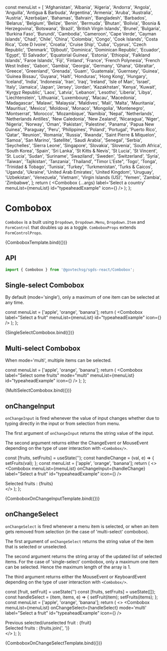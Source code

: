 
<Meta title="Components/Combobox" component={Combobox} />

  const menuList = [
    'Afghanistan',
    'Albania',
    'Algeria',
    'Andorra',
    'Angola',
    'Anguilla',
    'Antigua &amp; Barbuda',
    'Argentina',
    'Armenia',
    'Aruba',
    'Australia',
    'Austria',
    'Azerbaijan',
    'Bahamas',
    'Bahrain',
    'Bangladesh',
    'Barbados',
    'Belarus',
    'Belgium',
    'Belize',
    'Benin',
    'Bermuda',
    'Bhutan',
    'Bolivia',
    'Bosnia &amp; Herzegovina',
    'Botswana',
    'Brazil',
    'British Virgin Islands',
    'Brunei',
    'Bulgaria',
    'Burkina Faso',
    'Burundi',
    'Cambodia',
    'Cameroon',
    'Cape Verde',
    'Cayman Islands',
    'Chad',
    'Chile',
    'China',
    'Colombia',
    'Congo',
    'Cook Islands',
    'Costa Rica',
    'Cote D Ivoire',
    'Croatia',
    'Cruise Ship',
    'Cuba',
    'Cyprus',
    'Czech Republic',
    'Denmark',
    'Djibouti',
    'Dominica',
    'Dominican Republic',
    'Ecuador',
    'Egypt',
    'El Salvador',
    'Equatorial Guinea',
    'Estonia',
    'Ethiopia',
    'Falkland Islands',
    'Faroe Islands',
    'Fiji',
    'Finland',
    'France',
    'French Polynesia',
    'French West Indies',
    'Gabon',
    'Gambia',
    'Georgia',
    'Germany',
    'Ghana',
    'Gibraltar',
    'Greece',
    'Greenland',
    'Grenada',
    'Guam',
    'Guatemala',
    'Guernsey',
    'Guinea',
    'Guinea Bissau',
    'Guyana',
    'Haiti',
    'Honduras',
    'Hong Kong',
    'Hungary',
    'Iceland',
    'India',
    'Indonesia',
    'Iran',
    'Iraq',
    'Ireland',
    'Isle of Man',
    'Israel',
    'Italy',
    'Jamaica',
    'Japan',
    'Jersey',
    'Jordan',
    'Kazakhstan',
    'Kenya',
    'Kuwait',
    'Kyrgyz Republic',
    'Laos',
    'Latvia',
    'Lebanon',
    'Lesotho',
    'Liberia',
    'Libya',
    'Liechtenstein',
    'Lithuania',
    'Luxembourg',
    'Macau',
    'Macedonia',
    'Madagascar',
    'Malawi',
    'Malaysia',
    'Maldives',
    'Mali',
    'Malta',
    'Mauritania',
    'Mauritius',
    'Mexico',
    'Moldova',
    'Monaco',
    'Mongolia',
    'Montenegro',
    'Montserrat',
    'Morocco',
    'Mozambique',
    'Namibia',
    'Nepal',
    'Netherlands',
    'Netherlands Antilles',
    'New Caledonia',
    'New Zealand',
    'Nicaragua',
    'Niger',
    'Nigeria',
    'Norway',
    'Oman',
    'Pakistan',
    'Palestine',
    'Panama',
    'Papua New Guinea',
    'Paraguay',
    'Peru',
    'Philippines',
    'Poland',
    'Portugal',
    'Puerto Rico',
    'Qatar',
    'Reunion',
    'Romania',
    'Russia',
    'Rwanda',
    'Saint Pierre &amp; Miquelon',
    'Samoa',
    'San Marino',
    'Satellite',
    'Saudi Arabia',
    'Senegal',
    'Serbia',
    'Seychelles',
    'Sierra Leone',
    'Singapore',
    'Slovakia',
    'Slovenia',
    'South Africa',
    'South Korea',
    'Spain',
    'Sri Lanka',
    'St Kitts &amp; Nevis',
    'St Lucia',
    'St Vincent',
    'St. Lucia',
    'Sudan',
    'Suriname',
    'Swaziland',
    'Sweden',
    'Switzerland',
    'Syria',
    'Taiwan',
    'Tajikistan',
    'Tanzania',
    'Thailand',
    "Timor L'Este",
    'Togo',
    'Tonga',
    'Trinidad &amp; Tobago',
    'Tunisia',
    'Turkey',
    'Turkmenistan',
    'Turks &amp; Caicos',
    'Uganda',
    'Ukraine',
    'United Arab Emirates',
    'United Kingdom',
    'Uruguay',
    'Uzbekistan',
    'Venezuela',
    'Vietnam',
    'Virgin Islands (US)',
    'Yemen',
    'Zambia',
    'Zimbabwe',
  ];
  return (
    <Combobox
      {...args}
      label='Select a country'
      menuList={menuList}
      id="typeaheadExample"
      icon={<i className="bi bi-search"></i>}
    />
  );
};

# Combobox

`Combobox` is a built using `Dropdown`, `Dropdown.Menu`, `Dropdown.Item` and `FormControl` that doubles up as a toggle.
`ComboboxProps` extends `FormControlProps`.

<Canvas>
  <Story name="Default">
    {ComboboxTemplate.bind({})}
  </Story>
</Canvas>

<br />

## API

```jsx
import { Combobox } from '@govtechsg/sgds-react/Combobox';
```

<ArgsTable story="Default" />


## Single-select Combobox
By default (mode='single'), only a maximum of one item can be selected at any time.

  const menuList = ['apple', 'orange', 'banana'];
  return (
    <Combobox
      label="Select a fruit"
      menuList={menuList}
      id="typeaheadExample"
      icon={<i className="bi bi-search"></i>}
    />
  );
};

<Canvas>
  <Story name="Single-select">
    {SingleSelectCombobox.bind({})}
  </Story>
</Canvas>


## Multi-select Combobox
When mode='multi', multiple items can be selected.

  const menuList = ['apple', 'orange', 'banana'];
  return (
    <Combobox
      label="Select some fruits"
      mode="multi"
      menuList={menuList}
      id="typeaheadExample"
      icon={<i className="bi bi-search"></i>}
    />
  );
};

<Canvas>
  <Story name="Multi-select">
    {MultiSelectCombobox.bind({})}
  </Story>
</Canvas>


## onChangeInput

`onChangeInput` is fired whenever the value of input changes whether due to typing directly in the input or from selection from menu.

The first argument of `onChangeInput` returns the string value of the input.

The second argument returns either the ChangeEvent or MouseEvent depending on the type of user interaction with `<Combobox/>`.

  const [fruits, setFruits] = useState('');
  const handleChange = (val, e) => {
    setFruits(val);
  };
  const menuList = ['apple', 'orange', 'banana'];
  return (
    <>
      <Combobox
        menuList={menuList}
        onChangeInput={handleChange}
        label="Select a fruit"
        id="typeaheadExample"
        icon={<i className="bi bi-search"></i>}
      />
      <div>Selected fruits : {fruits}</div>
    </>
  );
};

<Canvas>
  <Story name="onChangeInput">
    {ComboboxOnChangeInputTemplate.bind({})}
  </Story>
</Canvas>


## onChangeSelect

`onChangeSelect` is fired whenever a menu item is selected, or when an item gets removed from selection (in the case of 'multi-select' combobox).

The first argument of `onChangeSelect` returns the string value of the item that is selected or unselected.

The second argument returns the string array of the updated list of selected items. For the case of 'single-select' combobox, only a maximum one item can be selected. Hence the maximum length of the array is 1.

The third argument returns either the MouseEvent or KeyboardEvent depending on the type of user interaction with `<Combobox/>`.

  const [fruit, setFruit] = useState('')
  const [fruits, setFruits] = useState([]);
  const handleSelect = (item, items, e) => {
    setFruit(item);
    setFruits(items);
  };
  const menuList = ['apple', 'orange', 'banana'];
  return (
    <>
      <Combobox
        menuList={menuList}
        onChangeSelect={handleSelect}
        mode='multi'
        label="Select a fruit"
        id="typeaheadExample"
        icon={<i className="bi bi-search"></i>}
      />
      <div>Previous selected/unselected fruit : {fruit}</div>
      <div>Selected fruits : {fruits.join(', ')}</div>
    </>
  );
};

<Canvas>
  <Story name="onChangeSelect">
    {ComboboxOnChangeSelectTemplate.bind({})}
  </Story>
</Canvas>
